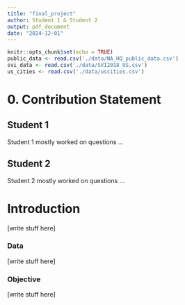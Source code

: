 ```yaml
---
title: "final_project"
author: Student 1 & Student 2
output: pdf_document
date: "2024-12-01"
---
```


```r
knitr::opts_chunk$set(echo = TRUE)
public_data <- read.csv('./data/NA_HQ_public_data.csv')
svi_data <- read.csv('./data/SVI2018_US.csv')
us_cities <- read.csv('./data/uscities.csv')
```

# 0. Contribution Statement

## Student 1

Student 1 mostly worked on questions ...

## Student 2

Student 2 mostly worked on questions ...

\pagenumber{arabic}

# Introduction
[write stuff here]

### Data
[write stuff here]

### Objective
[write stuff here]

\pagebreak
